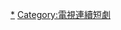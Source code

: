 {{Catnav|頁面分類|人类社会|文化|电视剧|各國電視劇|韓國電視劇|KBS連續劇}}
{{Catnav|頁面分類|...|电视节目|电视剧|各國電視劇|韓國電視劇| KBS連續劇}}
{{Catnav|頁面分類|...|电视|电视节目|韓國电视节目|韓國電視劇| KBS連續劇}}
{{Catnav|頁面分類|...|各國電視|韓國電視|韓國电视节目|韓國電視劇| KBS連續劇}}
{{Catnav|頁面分類|...|电视|各國電視|各國電視劇|韓國電視劇| KBS連續劇}}

{{catmore|KBS水木連續劇}}

[[Category:KBS電視劇|*]]
[[Category:電視連續短劇|Category:電視連續短劇]]